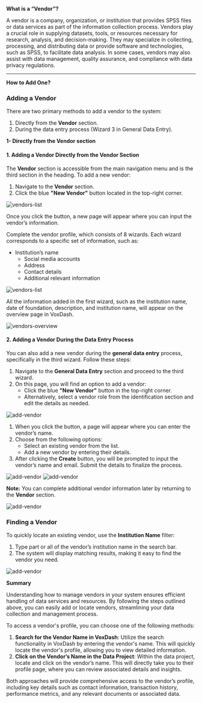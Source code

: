 **What is a “Vendor”?**

A vendor is a company, organization, or institution that provides SPSS files or data services as part of the information collection process. Vendors play a crucial role in supplying datasets, tools, or resources necessary for research, analysis, and decision-making. They may specialize in collecting, processing, and distributing data or provide software and technologies, such as SPSS, to facilitate data analysis. In some cases, vendors may also assist with data management, quality assurance, and compliance with data privacy regulations.

---

**How to Add One?**

### **Adding a Vendor**

There are two primary methods to add a vendor to the system:

1. Directly from the **Vendor** section.  
2. During the data entry process (Wizard 3 in General Data Entry).


**1- Directly from the Vendor section**

#### **1\. Adding a Vendor Directly from the Vendor Section**

The **Vendor** section is accessible from the main navigation menu and is the third section in the heading. To add a new vendor:

1. Navigate to the **Vendor** section.  
2. Click the blue **"New Vendor"** button located in the top-right corner.

<Frame>
  <img src="/images/vendorslist.png" alt="vendors-list" style={{ borderRadius: '0.5rem' }} />
</Frame>

Once you click the button, a new page will appear where you can input the vendor’s information.

Complete the vendor profile, which consists of 8 wizards. Each wizard corresponds to a specific set of information, such as:

* Institution’s name  
  * Social media accounts  
  * Address  
  * Contact details  
  * Additional relevant information

<Frame>
  <img src="/images/vwizards.png" alt="vendors-list" style={{ borderRadius: '0.5rem' }} />
</Frame>

All the information added in the first wizard, such as the institution name, date of foundation, description, and institution name, will appear on the overview page in VoxDash.

<Frame>
  <img src="/images/vendor-overview.png" alt="vendors-overview" style={{ borderRadius: '0.5rem' }} />
</Frame>


#### **2\. Adding a Vendor During the Data Entry Process**

You can also add a new vendor during the **general data entry** process, specifically in the third wizard. Follow these steps:

1. Navigate to the **General Data Entry** section and proceed to the third wizard.  
2. On this page, you will find an option to add a vendor:  
   * Click the blue **"New Vendor"** button in the top-right corner.  
   * Alternatively, select a vendor role from the identification section and edit the details as needed.

<Frame>
  <img src="/images/addv.png" alt="add-vendor" style={{ borderRadius: '0.5rem' }} />
</Frame>

1. When you click the button, a page will appear where you can enter the vendor’s name.  
2. Choose from the following options:  
   * Select an existing vendor from the list.  
   * Add a new vendor by entering their details.  
3. After clicking the **Create** button, you will be prompted to input the vendor’s name and email. Submit the details to finalize the process.

<Frame>
  <img src="/images/addv1.png" alt="add-vendor" style={{ borderRadius: '0.5rem' }} />
</Frame>

<Frame>
  <img src="/images/addv2.png" alt="add-vendor" style={{ borderRadius: '0.5rem' }} />
</Frame>

**Note:** You can complete additional vendor information later by returning to the **Vendor** section.

<Frame>
  <img src="/images/addv3.png" alt="add-vendor" style={{ borderRadius: '0.5rem' }} />
</Frame>

### **Finding a Vendor**

To quickly locate an existing vendor, use the **Institution Name** filter:

1. Type part or all of the vendor’s institution name in the search bar.  
2. The system will display matching results, making it easy to find the vendor you need.

<Frame>
  <img src="/images/findv.png" alt="add-vendor" style={{ borderRadius: '0.5rem' }} />
</Frame>

**Summary**

Understanding how to manage vendors in your system ensures efficient handling of data services and resources. By following the steps outlined above, you can easily add or locate vendors, streamlining your data collection and management process.

To access a vendor's profile, you can choose one of the following methods:

1. **Search for the Vendor Name in VoxDash**: Utilize the search functionality in VoxDash by entering the vendor's name. This will quickly locate the vendor's profile, allowing you to view detailed information.  
2. **Click on the Vendor’s Name in the Data Project**: Within the data project, locate and click on the vendor’s name. This will directly take you to their profile page, where you can review associated details and insights.

Both approaches will provide comprehensive access to the vendor’s profile, including key details such as contact information, transaction history, performance metrics, and any relevant documents or associated data.
